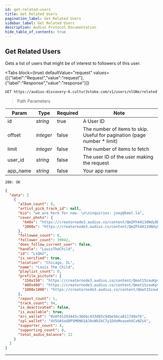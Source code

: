 ```yaml
---
id: get-related-users
title: Get Related Users
pagination_label: Get Related Users
sidebar_label: Get Related Users
description: Audius Protocol Documentation
hide_table_of_contents: true
---
```



## Get Related Users

Gets a list of users that might be of interest to followers of this user.

<Tabs
  block={true}
  defaultValue="request"
  values={[{"label":"Request","value":"request"},{"label":"Response","value":"response"}]}
>
<TabItem value="request">

```bash
GET https://audius-discovery-6.cultur3stake.com/v1/users/nlGNe/related?app_name=EXAMPLEAPP HTTP/1.1
```

> Path Parameters

| Param    | Type      | Required | Note                                                                      |
| -------- | --------- | -------- | ------------------------------------------------------------------------- |
| id       | _string_  | true     | A User ID                                                                 |
| offset   | _integer_ | false    | The number of items to skip. Useful for pagination (page number \* limit) |
| limit    | _integer_ | false    | The number of items to fetch                                              |
| user_id  | _string_  | false    | The user ID of the user making the request                                |
| app_name | _string_  | false    | Your app name                                                             |

</TabItem>
<TabItem value="response">

`200: OK`

```json
{
  "data": [
    {
      "album_count": 0,
      "artist_pick_track_id": null,
      "bio": "we are here for now. \n\ninquiries: joey@keel.la",
      "cover_photo": {
        "640x": "https://creatornode3.audius.co/content/QmZFh4413dNdy8RCg6bAx7jLeqMKxVHbKPdq18rG4JhPg1/640x.jpg",
        "2000x": "https://creatornode3.audius.co/content/QmZFh4413dNdy8RCg6bAx7jLeqMKxVHbKPdq18rG4JhPg1/2000x.jpg"
      },
      "followee_count": 8,
      "follower_count": 39042,
      "does_follow_current_user": false,
      "handle": "LouisTheChild",
      "id": "LxQm2",
      "is_verified": true,
      "location": "Chicago, IL",
      "name": "Louis The Child",
      "playlist_count": 0,
      "profile_picture": {
        "150x150": "https://creatornode3.audius.co/content/Qmat15zauKpvWK83WiYiQLJ7LHXTEDViXFAUZayC1AFN5v/150x150.jpg",
        "480x480": "https://creatornode3.audius.co/content/Qmat15zauKpvWK83WiYiQLJ7LHXTEDViXFAUZayC1AFN5v/480x480.jpg",
        "1000x1000": "https://creatornode3.audius.co/content/Qmat15zauKpvWK83WiYiQLJ7LHXTEDViXFAUZayC1AFN5v/1000x1000.jpg"
      },
      "repost_count": 1,
      "track_count": 94,
      "is_deactivated": false,
      "is_available": true,
      "erc_wallet": "0x0fd1293443c366bc433d85c94be56ca8117d0ef6",
      "spl_wallet": "4V5UASoUDPSMRNU1AJ8vNh2kC7y1DXoMnaoehXCxNZsk",
      "supporter_count": 4,
      "supporting_count": 0,
      "total_audio_balance": 12
    }
  ]
}
```

</TabItem>
</Tabs>

---
